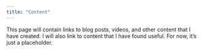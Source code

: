 ```yaml
---
title: "Content"
---
```


This page will contain links to blog posts, videos, and other content that I have created. I will also link to content that I have found useful. For now, it's just a placeholder.
